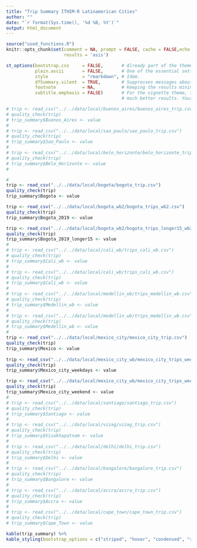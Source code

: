 ```yaml
---
title: "Trip Summary ITHIM-R Latinamerican Cities"
author: ""
date: "`r format(Sys.time(), '%d %B, %Y')`"
output: html_document
---
```



```r
source("used_functions.R")
knitr::opts_chunk$set(comment = NA, prompt = FALSE, cache = FALSE,echo = F,
                      results = 'asis')
```

```r

st_options(bootstrap.css     = FALSE,       # Already part of the theme so no need for it
           plain.ascii       = FALSE,       # One of the essential settings
           style             = "rmarkdown", # Idem.
           dfSummary.silent  = TRUE,        # Suppresses messages about temporary files
           footnote          = NA,          # Keeping the results minimalistic
           subtitle.emphasis = FALSE)       # For the vignette theme, this gives
                                            # much better results. Your mileage may vary

```

```r
# trip <- read_csv("../../data/local/buenos_aires/buenos_aires_trip.csv")
# quality_check(trip)
# trip_summary$Buenos_Aires <- value
# 
# trip <- read_csv("../../data/local/sao_paulo/sao_paulo_trip.csv")
# quality_check(trip)
# trip_summary$Sao_Paulo <- value
# 
# trip <- read_csv("../../data/local/belo_horizonte/belo_horizonte_trip.csv")
# quality_check(trip)
# trip_summary$Belo_Horizonte <- value
# 

# 
trip <- read_csv("../../data/local/bogota/bogota_trip.csv")
quality_check(trip)
trip_summary$Bogota <- value

trip <- read_csv("../../data/local/bogota_wb2/bogota_trips_wb2.csv")
quality_check(trip)
trip_summary$Bogota_2019 <- value

trip <- read_csv("../../data/local/bogota_wb2/bogota_trips_longer15_wb2.csv")
quality_check(trip)
trip_summary$Bogota_2019_longer15 <- value
# 
# trip <- read_csv("../../data/local/cali_wb/trips_cali_wb.csv")
# quality_check(trip)
# trip_summary$Cali_wb <- value
# 
# trip <- read_csv("../../data/local/cali_wb/trips_cali_wb.csv")
# quality_check(trip)
# trip_summary$Cali_wb <- value
# 
# trip <- read_csv("../../data/local/medellin_wb/trips_medellin_wb.csv")
# quality_check(trip)
# trip_summary$Medellin_wb <- value
# 
# trip <- read_csv("../../data/local/medellin_wb/trips_medellin_wb.csv")
# quality_check(trip)
# trip_summary$Medellin_wb <- value
# 
trip <- read_csv("../../data/local/mexico_city/mexico_city_trip.csv")
quality_check(trip)
trip_summary$Mexico <- value
 
trip <- read_csv("../../data/local/mexico_city_wb/mexico_city_trips_weekday_wb.csv")
quality_check(trip)
trip_summary$Mexico_city_weekdays <- value

trip <- read_csv("../../data/local/mexico_city_wb/mexico_city_trips_weekend_wb.csv")
quality_check(trip)
trip_summary$Mexico_city_weekend <- value
# 
# trip <- read_csv("../../data/local/santiago/santiago_trip.csv")
# quality_check(trip)
# trip_summary$Santiago <- value
# 
# trip <- read_csv("../../data/local/vizag/vizag_trip.csv")
# quality_check(trip)
# trip_summary$Visakhapatnam <- value
# 
# trip <- read_csv("../../data/local/delhi/delhi_trip.csv")
# quality_check(trip)
# trip_summary$Delhi <- value
# 
# trip <- read_csv("../../data/local/bangalore/bangalore_trip.csv")
# quality_check(trip)
# trip_summary$Bangalore <- value
# 
# trip <- read_csv("../../data/local/accra/accra_trip.csv")
# quality_check(trip)
# trip_summary$Accra <- value
# 
# trip <- read_csv("../../data/local/cape_town/cape_town_trip.csv")
# quality_check(trip)
# trip_summary$Cape_Town <- value

```


```r
kable(trip_summary) %>%
kable_styling(bootstrap_options = c("striped", "hover", "condensed", "responsive"), font_size = 14, fixed_thead = T)
    
```

